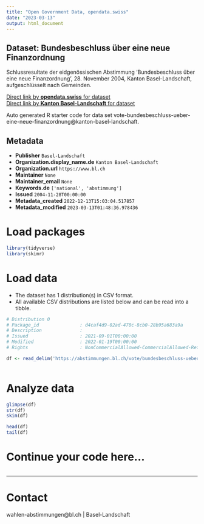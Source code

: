 ```yaml
---
title: "Open Government Data, opendata.swiss"
date: "2023-03-13"
output: html_document
---
```


## Dataset: Bundesbeschluss über eine neue Finanzordnung

Schlussresultate der eidgenössischen Abstimmung 'Bundesbeschluss über eine neue Finanzordnung', 28. November 2004, Kanton Basel-Landschaft, aufgeschlüsselt nach Gemeinden.

[Direct link by **opendata.swiss** for dataset](https://opendata.swiss/de/dataset/bundesbeschluss-uber-eine-neue-finanzordnung)<br>
[Direct link by **Kanton Basel-Landschaft** for dataset](https://abstimmungen.bl.ch/vote/bundesbeschluss-ueber-eine-neue-finanzordnung/data)

Auto generated R starter code for data set vote-bundesbeschluss-ueber-eine-neue-finanzordnung@kanton-basel-landschaft.

## Metadata

- **Publisher** `Basel-Landschaft`
- **Organization.display_name.de** `Kanton Basel-Landschaft`
- **Organization.url** `https://www.bl.ch`
- **Maintainer** `None`
- **Maintainer_email** `None`
- **Keywords.de** `['national', 'abstimmung']`
- **Issued** `2004-11-28T00:00:00`
- **Metadata_created** `2022-12-13T15:03:04.517857`
- **Metadata_modified** `2023-03-13T01:48:36.978436`


# Load packages

```r

library(tidyverse)
library(skimr)

```

# Load data

-   The dataset has 1 distribution(s) in CSV format.
-   All available CSV distributions are listed below and can be read into a tibble.

```r

# Distribution 0
# Package_id               : d4caf4d9-02ad-470c-8cb0-28b95a683a9a
# Description              : 
# Issued                   : 2021-09-01T00:00:00
# Modified                 : 2022-01-19T00:00:00
# Rights                   : NonCommercialAllowed-CommercialAllowed-ReferenceRequired

df <- read_delim('https://abstimmungen.bl.ch/vote/bundesbeschluss-ueber-eine-neue-finanzordnung/data-csv')



```

# Analyze data

```r

glimpse(df)
str(df)
skim(df)

head(df)
tail(df)

```

# Continue your code here...

```r

```

------------------------------------------------------------------------

# Contact

wahlen-abstimmungen@bl.ch | Basel-Landschaft
